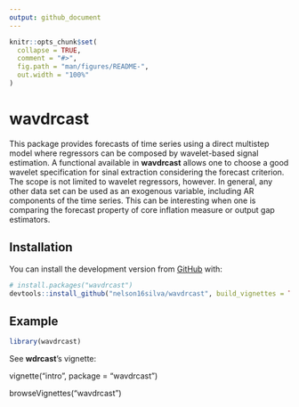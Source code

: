 ```yaml
---
output: github_document
---
```


<!-- README.md is generated from README.Rmd. Please edit that file -->

```r
knitr::opts_chunk$set(
  collapse = TRUE,
  comment = "#>",
  fig.path = "man/figures/README-",
  out.width = "100%"
)
```
# wavdrcast

<!-- badges: start -->
<!-- badges: end -->

This package provides forecasts of time series using a
direct multistep model where regressors can be composed by
wavelet-based signal estimation. A functional available in  **wavdrcast** allows one to
choose a good wavelet specification for sinal extraction
considering  the forecast
criterion.  The scope is not limited to wavelet regressors,
however. In general, any other data set can be used as
an exogenous variable, including AR components of the time series. This can be
interesting when one is comparing the forecast property of
core inflation measure or output gap estimators.

## Installation

You can install  the development version from [GitHub](https://github.com/) with:

``` r
# install.packages("wavdrcast")
devtools::install_github("nelson16silva/wavdrcast", build_vignettes = TRUE)
```

## Example


```r
library(wavdrcast)
```

See **wdrcast**'s vignette:

vignette("intro", package = "wavdrcast")

browseVignettes("wavdrcast")
